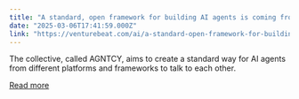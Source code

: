 ```yaml
---
title: "A standard, open framework for building AI agents is coming from Cisco, LangChain and Galileo"
date: "2025-03-06T17:41:59.000Z"
link: "https://venturebeat.com/ai/a-standard-open-framework-for-building-ai-agents-is-coming-from-cisco-langchain-and-galileo/"
---
```


The collective, called AGNTCY, aims to create a standard way for AI agents from different platforms and frameworks to talk to each other.

[Read more](https://venturebeat.com/ai/a-standard-open-framework-for-building-ai-agents-is-coming-from-cisco-langchain-and-galileo/)
